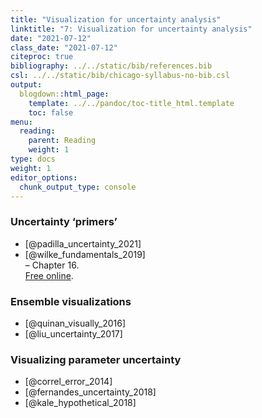 ```yaml
---
title: "Visualization for uncertainty analysis"
linktitle: "7: Visualization for uncertainty analysis"
date: "2021-07-12"
class_date: "2021-07-12"
citeproc: true
bibliography: ../../static/bib/references.bib
csl: ../../static/bib/chicago-syllabus-no-bib.csl
output:
  blogdown::html_page:
    template: ../../pandoc/toc-title_html.template
    toc: false
menu:
  reading:
    parent: Reading
    weight: 1
type: docs
weight: 1
editor_options:
  chunk_output_type: console
---
```


### Uncertainty 'primers'

- [@padilla_uncertainty_2021]
- [@wilke_fundamentals_2019]\
-- Chapter 16.\
[Free online](https://clauswilke.com/dataviz/).

### Ensemble visualizations

- [@quinan_visually_2016]
- [@liu_uncertainty_2017]

### Visualizing parameter uncertainty

- [@correl_error_2014]
- [@fernandes_uncertainty_2018]
- [@kale_hypothetical_2018]
